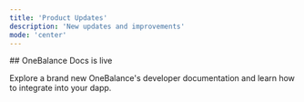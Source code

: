 ```yaml
---
title: 'Product Updates'
description: 'New updates and improvements'
mode: 'center'
---
```


<Update label="May 2025">
  ## OneBalance Docs is live

Explore a brand new OneBalance's developer documentation and learn how to
integrate into your dapp.

</Update>
